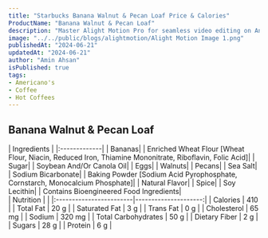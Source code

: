 ```yaml
---
title: "Starbucks Banana Walnut & Pecan Loaf Price & Calories"
ProductName: "Banana Walnut & Pecan Loaf"
description: "Master Alight Motion Pro for seamless video editing on Android, iOS, and Tablets with our ultimate guide, unlocking advanced features and elevating your skills in 2024!"
image: "../../public/blogs/alightmotion/Alight Motion Image 1.png"
publishedAt: "2024-06-21"
updatedAt: "2024-06-21"
author: "Amin Ahsan"
isPublished: true
tags:
- Americano's
- Coffee
- Hot Coffees   
---
```


 
## Banana Walnut & Pecan Loaf 
  
<div className="tables-container">
  <div className="table-wrapper">
    | Ingredients  |  
    |:-------------|
    | Bananas|
    | Enriched Wheat Flour [Wheat Flour, Niacin, Reduced Iron, Thiamine Mononitrate, Riboflavin, Folic Acid]|
    | Sugar|
    | Soybean And/Or Canola Oil|
    | Eggs|
    | Walnuts|
    | Pecans|
    | Sea Salt|
    | Sodium Bicarbonate|
    | Baking Powder [Sodium Acid Pyrophosphate, Cornstarch, Monocalcium Phosphate]|
    | Natural Flavor|
    | Spice|
    | Soy Lecithin|
    | Contains Bioengineered Food Ingredients|
  </div>
  <div className="table-wrapper">
    | Nutrition               |                      |  
    |:------------------------|---------------------:|
    | Calories                | 410                  |
    | Total Fat               | 20 g                 |
    | Saturated Fat           | 3 g                  |
    | Trans Fat               | 0 g                  |
    | Cholesterol             | 65 mg                |
    | Sodium                  | 320 mg               |
    | Total Carbohydrates     | 50 g                 |
    | Dietary Fiber           | 2 g                  |
    | Sugars                  | 28 g                 |
    | Protein                 | 6 g                  |
  </div>
</div>
<style jsx>{`
  .tables-container {
    display: flex;
    flex-direction: row;
    gap: 30px;
  }
  .table-wrapper {
    width: 500px; /* Adjust as needed */
  }
  @media (max-width: 768px) {
    .tables-container {
      flex-direction: column;
      gap: 0px; /* Adjust as needed */
    }
    .table-wrapper {
      width: 100%; /* Adjust as needed */
    }
  }
`}</style>

